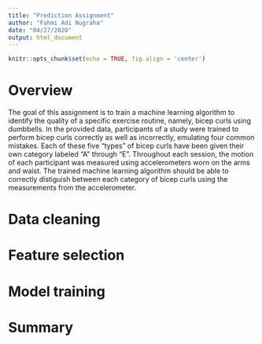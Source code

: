 ---
title: "Prediction Assignment"
author: "Fahmi Adi Nugraha"
date: "04/27/2020"
output: html_document
---

```{r setup, include=FALSE}
knitr::opts_chunk$set(echo = TRUE, fig.align = 'center')
```

# Overview

The goal of this assignment is to train a machine learning algorithm to identify
the quality of a specific exercise routine, namely, bicep curls using dumbbells.
In the provided data, participants of a study were trained to perform bicep
curls correctly as well as incorrectly, emulating four common mistakes.
Each of these five "types" of bicep curls have been given their own category
labeled "A" through "E". Throughout each session, the motion of each participant
was measured using accelerometers worn on the arms and waist. The trained
machine learning algorithm should be able to correctly distiguish between each
category of bicep curls using the measurements from the accelerometer.

# Data cleaning

# Feature selection

# Model training

# Summary